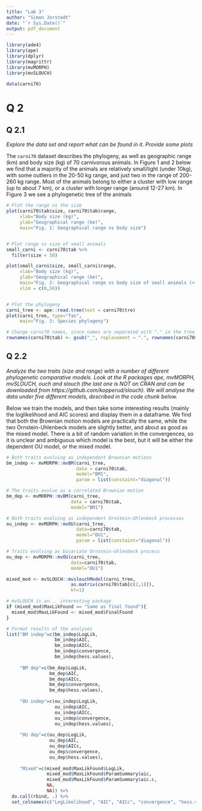 ```yaml
---
title: "Lab 3"
author: "Simon Jorstedt"
date: "`r Sys.Date()`"
output: pdf_document
---
```


```r
library(ade4)
library(ape)
library(dplyr)
library(magrittr)
library(mvMORPH)
library(mvSLOUCH)

data(carni70)
```

# Q 2
## Q 2.1
*Explore the data set and report what can be found in it. Provide some plots*

The `carni70` dataset describes the phylogeny, as well as geographic range (km) and body size (kg) of 70 carnivorous animals. In Figure 1 and 2 below we find that a majority of the animals are relatively small/light (under 10kg), with some outliers in the 20-50 kg range, and just two in the range of 200-260 kg range. Most of the animals belong to either a cluster with low range (up to about 7 km), or a cluster with longer range (around 12-27 km). In Figure 3 we see a phylogenetic tree of the animals

```r
# Plot the range vs the size
plot(carni70$tab$size, carni70$tab$range,
     xlab="Body size (kg)", 
     ylab="Geographical range (km)",
     main="Fig. 1: Geographical range vs body size")


# Plot range vs size of small animals
small_carni <- carni70$tab %>% 
  filter(size < 50)

plot(small_carni$size, small_carni$range,
     xlab="Body size (kg)", 
     ylab="Geographical range (km)",
     main="Fig. 2: Geographical range vs body size of small animals (< 50kg)",
     xlim = c(0,50))


# Plot the phylogeny
carni_tree <- ape::read.tree(text = carni70$tre)
plot(carni_tree, type="fan",
     main="Fig. 3: Species phylogeny")

# Change carni70 names, since names are separated with "." in the tree
rownames(carni70$tab) <- gsub("_", replacement = ".", rownames(carni70$tab))
```

## Q 2.2
*Analyze the two traits (size and range) with a number of different phylogenetic comparative models. Look at the R packages ape, mvMORPH, mvSLOUCH, ouch and slouch (the last one is NOT on CRAN and can be downloaded from https://github.com/kopperud/slouch). We will analyse the data under five different models, described in the code chunk below.*

Below we train the models, and then take some interesting results (mainly the loglikelihood and AIC scores) and display them in a dataframe. We find that both the Brownian motion models are practically  the same, while the two Ornstein-Uhlenbeck models are slightly better, and about as good as the mixed model. There is a bit of random variation in the convergences, so it is unclear and ambiguous which model is the best, but it will be either the dependent OU model, or the mixed model.

```r
# Both traits evolving as independent Brownian motions
bm_indep <- mvMORPH::mvBM(carni_tree,
                          data = carni70$tab,
                          model="BM1",
                          param = list(constaint="diagonal"))

# The traits evolve as a correlated Brownian motion
bm_dep <- mvMORPH::mvBM(carni_tree,
                        data = carni70$tab, 
                        model="BM1")

# Both traits evolving as independent Ornstein-Uhlenbeck processes
ou_indep <- mvMORPH::mvOU(carni_tree,
                          data=carni70$tab,
                          model="OU1",
                          param = list(constaint="diagonal"))

# Traits evolving as bivariate Ornstein-Uhlenbeck process
ou_dep <- mvMORPH::mvOU(carni_tree,
                        data=carni70$tab,
                        model="OU1")

mixed_mod <- mvSLOUCH::mvslouchModel(carni_tree,
                        as.matrix(carni70$tab[c(2,1)]),
                        kY=1)

# mvSLOUCH is an... interesting package
if (mixed_mod$MaxLikFound == "Same as final found"){
  mixed_mod$MaxLikFound <- mixed_mod$FinalFound 
}

# Format results of the analyses
list("BM indep"=c(bm_indep$LogLik,
                  bm_indep$AIC,
                  bm_indep$AICc,
                  bm_indep$convergence,
                  bm_indep$hess.values),
     
     "BM dep"=c(bm_dep$LogLik,
                bm_dep$AIC,
                bm_dep$AICc,
                bm_dep$convergence,
                bm_dep$hess.values),
     
     "OU indep"=c(ou_indep$LogLik,
                  ou_indep$AIC,
                  ou_indep$AICc,
                  ou_indep$convergence,
                  ou_indep$hess.values),
     
     "OU dep"=c(ou_dep$LogLik,
                ou_dep$AIC,
                ou_dep$AICc,
                ou_dep$convergence,
                ou_dep$hess.values),
     
     "Mixed"=c(mixed_mod$MaxLikFound$LogLik,
               mixed_mod$MaxLikFound$ParamSummary$aic,
               mixed_mod$MaxLikFound$ParamSummary$aic.c,
               NA,
               NA)) %>%
  do.call(rbind, .) %>%
  set_colnames(c("LogLikelihood", "AIC", "AICc", "convergence", "hess.values"))
```




